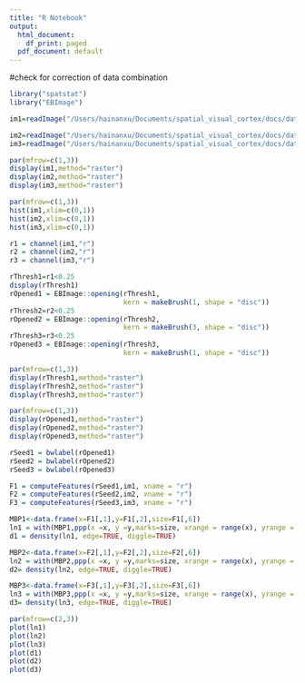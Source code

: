 ```yaml
---
title: "R Notebook"
output:
  html_document:
    df_print: paged
  pdf_document: default
---
```

#check for correction of data combination 

```R
library("spatstat")
library("EBImage")
```

```R
im1=readImage("/Users/hainanxu/Documents/spatial_visual_cortex/docs/data/29.png")#29

im2=readImage("/Users/hainanxu/Documents/spatial_visual_cortex/docs/data/79.png")
im3=readImage("/Users/hainanxu/Documents/spatial_visual_cortex/docs/data/129.png")

par(mfrow=c(1,3))
display(im1,method="raster")
display(im2,method="raster")
display(im3,method="raster")
```

```R
par(mfrow=c(1,3))
hist(im1,xlim=c(0,1))
hist(im2,xlim=c(0,1))
hist(im3,xlim=c(0,1))

r1 = channel(im1,"r")
r2 = channel(im2,"r")
r3 = channel(im3,"r")

```

```R

rThresh1=r1<0.25
display(rThresh1)
rOpened1 = EBImage::opening(rThresh1,
                            kern = makeBrush(1, shape = "disc"))
rThresh2=r2<0.25
rOpened2 = EBImage::opening(rThresh2,
                            kern = makeBrush(3, shape = "disc"))
rThresh3=r3<0.25
rOpened3 = EBImage::opening(rThresh3,
                            kern = makeBrush(1, shape = "disc"))

par(mfrow=c(1,3))
display(rThresh1,method="raster")
display(rThresh2,method="raster")
display(rThresh3,method="raster")

par(mfrow=c(1,3))
display(rOpened1,method="raster")
display(rOpened2,method="raster")
display(rOpened3,method="raster")
```

```R
rSeed1 = bwlabel(rOpened1)
rSeed2 = bwlabel(rOpened2)
rSeed3 = bwlabel(rOpened3)

F1 = computeFeatures(rSeed1,im1, xname = "r")
F2 = computeFeatures(rSeed2,im2, xname = "r")
F3 = computeFeatures(rSeed3,im3, xname = "r")
```

```R
MBP1<-data.frame(x=F1[,1],y=F1[,2],size=F1[,6])
ln1 = with(MBP1,ppp(x =x, y =y,marks=size, xrange = range(x), yrange = range(y)))
d1 = density(ln1, edge=TRUE, diggle=TRUE)

MBP2<-data.frame(x=F2[,1],y=F2[,2],size=F2[,6])
ln2 = with(MBP2,ppp(x =x, y =y,marks=size, xrange = range(x), yrange = range(y)))
d2= density(ln2, edge=TRUE, diggle=TRUE)

MBP3<-data.frame(x=F3[,1],y=F3[,2],size=F3[,6])
ln3 = with(MBP3,ppp(x =x, y =y,marks=size, xrange = range(x), yrange = range(y)))
d3= density(ln3, edge=TRUE, diggle=TRUE)

par(mfrow=c(2,3))
plot(ln1)
plot(ln2)
plot(ln3)
plot(d1)
plot(d2)
plot(d3)


```